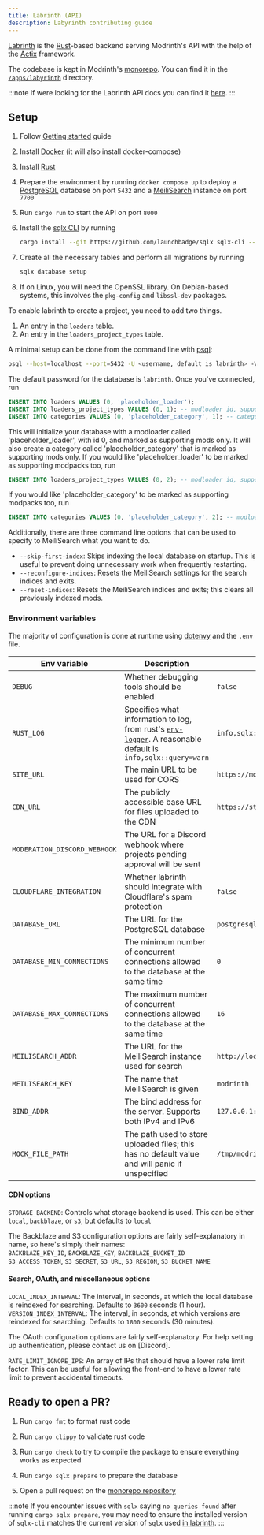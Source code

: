 ```yaml
---
title: Labrinth (API)
description: Labyrinth contributing guide
---
```



[Labrinth](https://github.com/modrinth/code/tree/main/apps/labyrinth) is the [Rust](https://www.rust-lang.org/)-based backend serving Modrinth's API with the help of the [Actix](https://actix.rs) framework.

The codebase is kept in Modrinth's [monorepo](https://github.com/modrinth/code). You can find it in the [`/apps/labyrinth`](https://github.com/modrinth/code/tree/main/apps/labrinth) directory.

:::note
If were looking for the Labrinth API docs you can find it [here](https://docs.modrinth.com/api).
:::

## Setup

<Steps>

1. Follow [Getting started](/contributing/getting-started#installation) guide

2. Install [Docker](https://www.docker.com/) (it will also install docker-compose)

3. Install [Rust](https://www.rust-lang.org/)

4. Prepare the environment by running `docker compose up` to deploy a [PostgreSQL](https://www.postgresql.org/) database on port `5432` and a [MeiliSearch](https://www.meilisearch.com/) instance on port `7700`

5. Run `cargo run` to start the API on port `8000`

6. Install the [sqlx CLI](https://crates.io/crates/sqlx-cli/0.5.2) by running
    ```bash
    cargo install --git https://github.com/launchbadge/sqlx sqlx-cli --no-default-features --features postgres,rustls
    ```

7. Create all the necessary tables and perform all migrations by running
    ```bash
    sqlx database setup
    ```

8. If on Linux, you will need the OpenSSL library. On Debian-based systems, this involves the `pkg-config` and `libssl-dev` packages.

</Steps>


To enable labrinth to create a project, you need to add two things.

1. An entry in the `loaders` table.
2. An entry in the `loaders_project_types` table.

A minimal setup can be done from the command line with [psql](https://www.postgresql.org/docs/current/app-psql.html):

```bash
psql --host=localhost --port=5432 -U <username, default is labrinth> -W
```

The default password for the database is `labrinth`. Once you've connected, run

```sql
INSERT INTO loaders VALUES (0, 'placeholder_loader');
INSERT INTO loaders_project_types VALUES (0, 1); -- modloader id, supported type id
INSERT INTO categories VALUES (0, 'placeholder_category', 1); -- category id, category, project type id
```

This will initialize your database with a modloader called 'placeholder_loader', with id 0, and marked as supporting mods only.
It will also create a category called 'placeholder_category' that is marked as supporting mods only.
If you would like 'placeholder_loader' to be marked as supporting modpacks too, run

```sql
INSERT INTO loaders_project_types VALUES (0, 2); -- modloader id, supported type id
```

If you would like 'placeholder_category' to be marked as supporting modpacks too, run

```sql
INSERT INTO categories VALUES (0, 'placeholder_category', 2); -- modloader id, supported type id
```

Additionally, there are three command line options that can be used to specify to MeiliSearch what you want to do.

- `--skip-first-index`: Skips indexing the local database on startup. This is useful to prevent doing unnecessary work when frequently restarting.  
- `--reconfigure-indices`: Resets the MeiliSearch settings for the search indices and exits.  
- `--reset-indices`: Resets the MeiliSearch indices and exits; this clears all previously indexed mods.

### Environment variables

The majority of configuration is done at runtime using [dotenvy](https://crates.io/crates/dotenvy) and the `.env` file.

| Env variable | Description | Default value |
| --- | --- | --- |
| `DEBUG` | Whether debugging tools should be enabled  | `false` |
| `RUST_LOG` | Specifies what information to log, from rust's [`env-logger`](https://github.com/env-logger-rs/env_logger). A reasonable default is `info,sqlx::query=warn`  | `info,sqlx::query=warn` |
| `SITE_URL` | The main URL to be used for CORS  | `https://modrinth.com` |
| `CDN_URL` | The publicly accessible base URL for files uploaded to the CDN  | `https://staging-cdn.modrinth.com` |
| `MODERATION_DISCORD_WEBHOOK` | The URL for a Discord webhook where projects pending approval will be sent  | |
| `CLOUDFLARE_INTEGRATION` | Whether labrinth should integrate with Cloudflare's spam protection  | `false` |
| `DATABASE_URL` | The URL for the PostgreSQL database  | `postgresql://labrinth:labrinth@localhost/labrinth` |
| `DATABASE_MIN_CONNECTIONS` | The minimum number of concurrent connections allowed to the database at the same time  | `0` |
| `DATABASE_MAX_CONNECTIONS` | The maximum number of concurrent connections allowed to the database at the same time  | `16` |
| `MEILISEARCH_ADDR` | The URL for the MeiliSearch instance used for search  | `http://localhost:7700` |
| `MEILISEARCH_KEY` | The name that MeiliSearch is given  | `modrinth` |
| `BIND_ADDR` | The bind address for the server. Supports both IPv4 and IPv6  | `127.0.0.1:8000` |
| `MOCK_FILE_PATH` | The path used to store uploaded files; this has no default value and will panic if unspecified | `/tmp/modrinth` |

#### CDN options

`STORAGE_BACKEND`: Controls what storage backend is used. This can be either `local`, `backblaze`, or `s3`, but defaults to `local`

The Backblaze and S3 configuration options are fairly self-explanatory in name, so here's simply their names:  
`BACKBLAZE_KEY_ID`, `BACKBLAZE_KEY`, `BACKBLAZE_BUCKET_ID`  
`S3_ACCESS_TOKEN`, `S3_SECRET`, `S3_URL`, `S3_REGION`, `S3_BUCKET_NAME`

#### Search, OAuth, and miscellaneous options

`LOCAL_INDEX_INTERVAL`: The interval, in seconds, at which the local database is reindexed for searching. Defaults to `3600` seconds (1 hour).  
`VERSION_INDEX_INTERVAL`: The interval, in seconds, at which versions are reindexed for searching. Defaults to `1800` seconds (30 minutes).

The OAuth configuration options are fairly self-explanatory. For help setting up authentication, please contact us on [Discord].

`RATE_LIMIT_IGNORE_IPS`: An array of IPs that should have a lower rate limit factor. This can be useful for allowing the front-end to have a lower rate limit to prevent accidental timeouts.

## Ready to open a PR?

<Steps>

1. Run `cargo fmt` to format rust code

2. Run `cargo clippy` to validate rust code

3. Run `cargo check` to try to compile the package to ensure everything works as expected

4. Run `cargo sqlx prepare` to prepare the database

5. Open a pull request on the [monorepo repository](https://github.com/modrinth/code)

</Steps>

:::note
If you encounter issues with `sqlx` saying `no queries found` after running `cargo sqlx prepare`, you may need to ensure the installed version of `sqlx-cli` matches the current version of `sqlx` used [in labrinth](https://github.com/modrinth/labrinth/blob/master/Cargo.toml).
:::
